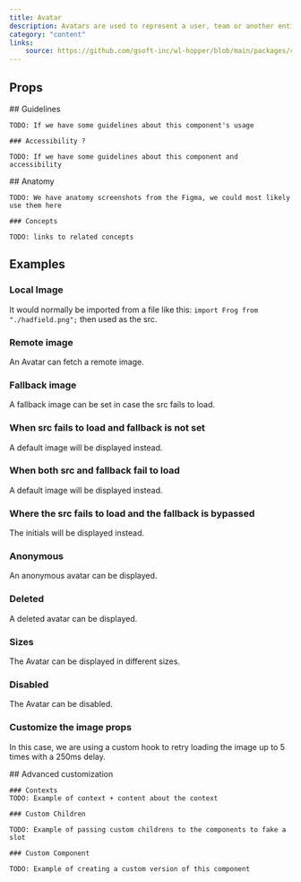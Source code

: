```yaml
---
title: Avatar
description: Avatars are used to represent a user, team or another entity. They are often paired with text where room is available.
category: "content"
links:
    source: https://github.com/gsoft-inc/wl-hopper/blob/main/packages/components/src/Avatar/src/index.tsx
---
```


<Example src="avatar/docs/preview" isOpen />

## Props

<PropTable component="Avatar" />

<FeatureFlag flag="next">
    ## Guidelines

    TODO: If we have some guidelines about this component's usage

    ### Accessibility ?

    TODO: If we have some guidelines about this component and accessibility
</FeatureFlag>

<FeatureFlag flag="rc">
    ## Anatomy

    TODO: We have anatomy screenshots from the Figma, we could most likely use them here

    ### Concepts

    TODO: links to related concepts
</FeatureFlag>

## Examples

### Local Image

It would normally be imported from a file like this: `import Frog from "./hadfield.png";` then used as the src.

<Example src="avatar/docs/localImage" />

### Remote image

An Avatar can fetch a remote image.

<Example src="avatar/docs/remoteImage" />

### Fallback image

A fallback image can be set in case the src fails to load.

<Example src="avatar/docs/fallbackImage" />

### When src fails to load and fallback is not set

A default image will be displayed instead.

<Example src="avatar/docs/brokenImage" />

### When both src and fallback fail to load

A default image will be displayed instead.

<Example src="avatar/docs/brokenImageWithBothFailing" />

### Where the src fails to load and the fallback is bypassed

The initials will be displayed instead.

<Example src="avatar/docs/brokenImageWithNoFallback" />

### Anonymous

An anonymous avatar can be displayed.

<Example src="avatar/docs/anonymous" />

### Deleted

A deleted avatar can be displayed.

<Example src="avatar/docs/deleted" />

### Sizes

The Avatar can be displayed in different sizes.

<Example src="avatar/docs/sizes" />

### Disabled

The Avatar can be disabled.

<Example src="avatar/docs/disabled" />

### Customize the image props

In this case, we are using a custom hook to retry loading the image up to 5 times with a 250ms delay.

<Example src="avatar/docs/customization" />


<FeatureFlag flag="next">
    ## Advanced customization

    ### Contexts
    TODO: Example of context + content about the context

    ### Custom Children

    TODO: Example of passing custom childrens to the components to fake a slot

    ### Custom Component

    TODO: Example of creating a custom version of this component
</FeatureFlag>
